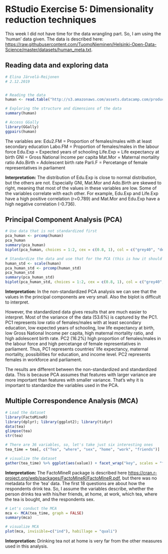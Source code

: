 # RStudio Exercise 5: Dimensionality reduction techniques

This week I did not have time for the data wrangling part. So, I am using the 'human' data given.
The data is described here: <https://raw.githubusercontent.com/TuomoNieminen/Helsinki-Open-Data-Science/master/datasets/human_meta.txt>.

## Reading data and exploring data

```r
# Elina Järvelä-Reijonen
# 2.12.2019


# Reading the data
human <- read.table("http://s3.amazonaws.com/assets.datacamp.com/production/course_2218/datasets/human2.txt", sep=",", header=TRUE)

# Exploring the structure and dimensions of the data
summary(human)

# Access GGally
library(GGally)
ggpairs(human)

```

The variables are:
Edu2.FM = Proportion of females/males with at least secondary education
Labo.FM = Proportion of females/males in the labour force
Edu.Exp = Expected years of schooling
Life.Exp = Life expectancy at birth
GNI = Gross National Income per capita
Mat.Mor = Maternal mortality ratio
Ado.Birth = Adolescent birth rate 
Parli.F = Percetange of female representatives in parliament

**Interpretation:** The distribution of Edu.Exp is close to normal distribution, but the others are not. Especially GNI, Mat.Mor and Ado.Birth are skewed to right, meaning that most of the values in these variables are low. Some of the variables correlate with each other. For example, Edu.Exp and Life.Exp have a high positive correlation (r=0.789) and Mat.Mor and Edu.Exp have a high negative correlation (-0.736).

## Principal Component Analysis (PCA)

```r
# Use data that is not standardized first
pca_human <- prcomp(human)
pca_human
summary(pca_human)
biplot(pca_human, choices = 1:2, cex = c(0.8, 1), col = c("grey40", "deeppink2"))

# Standardize the data and use that for the PCA (this is how it should be done)
human_std <- scale(human)
pca_human_std <- prcomp(human_std)
pca_human_std
summary(pca_human_std)
biplot(pca_human_std, choices = 1:2, cex = c(0.8, 1), col = c("grey40", "deeppink2"))

```

**Interpretation:** In the non-standardized PCA analysis we can see that the values in the principal components are very small. Also the biplot is difficult to interpret. 

However, the standardized data gives results that are much easier to interpret. Most of the variance of the data (53.6%) is captured by the PC1. PC1 represents low ratio of females/males with at least secondary education, low expected years of schooling, low life expectancy at birth, low Gross National Income per capita, high maternal mortality ratio, and high adolescent birth rate. PC2 (16.2%) high proportion of females/males in the labour force and high percetange of female representatives in parliament. Thus, PC1 represents countries' life expectancy, maternal mortality, possibilities for education, and income level. PC2 represents females in workforce and parliament. 

The results are different between the non-standardized and standardized data. This is because PCA assumes that features with larger variance are more important than features with smaller variance. That's why it is important to standardize the variables used in the PCA.

## Multiple Correspondence Analysis (MCA)

```r
# Load the dataset
library(FactoMineR)
library(dplyr); library(ggplot2); library(tidyr)
data(tea)
glimpse(tea)
str(tea)
```

```r
# There are 36 variables, so, let's take just six interesting ones
tea_time = tea[, c("Tea", "where", "sex", "home", "work", "friends")]

# visualize the dataset
gather(tea_time) %>% ggplot(aes(value)) + facet_wrap("key", scales = "free") + geom_bar() + theme(axis.text.x = element_text(angle = 45, hjust = 1, size = 8))


```

**Interpretation:** The FactoMineR package is described here <https://cran.r-project.org/web/packages/FactoMineR/FactoMineR.pdf>, but there was no metadata for the 'tea' data. The first 18 questions are about how the respondents drink tea. So, I assume the variables describe, whether the person drinks tea with his/her friends, at home, at work, which tea, where the tea is bought, and the respondents sex.

```r
# Let's conduct the MCA
mca <- MCA(tea_time, graph = FALSE)
summary(mca)

# visualize MCA
plot(mca, invisible=c("ind"), habillage = "quali")


```

**Interpretation:** Drinking tea not at home is very far from the other measures used in this analysis.

